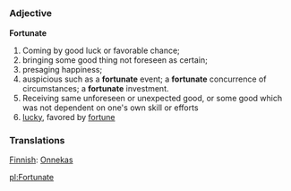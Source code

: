=={{en}}==
===Adjective===
'''Fortunate'''
# Coming by good luck or favorable chance; 
# bringing some good thing not foreseen as certain; 
# presaging happiness;
# auspicious such as a '''fortunate''' event; a '''fortunate''' concurrence      of circumstances; a '''fortunate''' investment.
# Receiving same unforeseen or unexpected good, or some good which was not dependent on one's own skill or efforts 
# [[lucky]], favored by [[fortune]]

=== Translations ===
[[Finnish]]: [[:fi:Onnekas|Onnekas]]

[[pl:Fortunate]]

{{webster}}